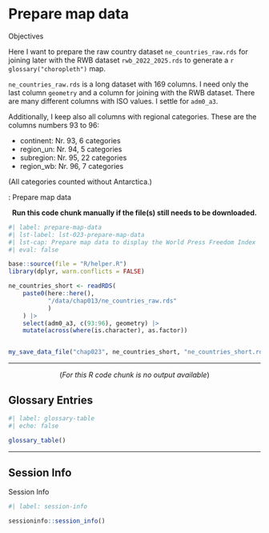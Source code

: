 # Prepare map data {#sec-chap023}

::::: {#obj-chap023}
:::: {.my-objectives}
::: {.my-objectives-header}
Objectives
:::

::: {.my-objectives-container}

Here I want to prepare the raw country dataset `ne_countries_raw.rds` for joining later with the RWB dataset `rwb_2022_2025.rds` to generate a `r glossary("choropleth")` map.



:::
::::
:::::

`ne_countries_raw.rds` is a long dataset with 169 columns. I need only the last column `geometry` and a column for joining with the RWB dataset. There are many different columns with ISO values. I settle for `adm0_a3`. 

Additionally, I keep also all columns with regional categories. These are the columns numbers 93 to 96:

- continent: Nr. 93,  6 categories
- region_un: Nr. 94,  5 categories
- subregion: Nr. 95, 22 categories
- region_wb: Nr. 96,  7 categories

(All categories counted without Antarctica.)


:::::{.my-r-code}
:::{.my-r-code-header}
:::::: {#cnj-023-prepare-map-data}
: Prepare map data
::::::
:::
::::{.my-r-code-container}

<center>**Run this code chunk manually if the file(s) still needs to be downloaded.**</center>

```r
#| label: prepare-map-data
#| lst-label: lst-023-prepare-map-data
#| lst-cap: Prepare map data to display the World Press Freedom Index
#| eval: false

base::source(file = "R/helper.R")
library(dplyr, warn.conflicts = FALSE)

ne_countries_short <- readRDS(
    paste0(here::here(), 
           "/data/chap013/ne_countries_raw.rds"
           )
    ) |> 
    select(adm0_a3, c(93:96), geometry) |>
    mutate(across(where(is.character), as.factor))


my_save_data_file("chap023", ne_countries_short, "ne_countries_short.rds")


```

***

<center>(*For this R code chunk is no output available*)</center>

::::
:::::


## Glossary Entries {.unnumbered}

```r
#| label: glossary-table
#| echo: false

glossary_table()
```

------------------------------------------------------------------------

## Session Info {.unnumbered}

::: my-r-code
::: my-r-code-header
Session Info
:::

::: my-r-code-container
```r
#| label: session-info

sessioninfo::session_info()
```
:::
:::

